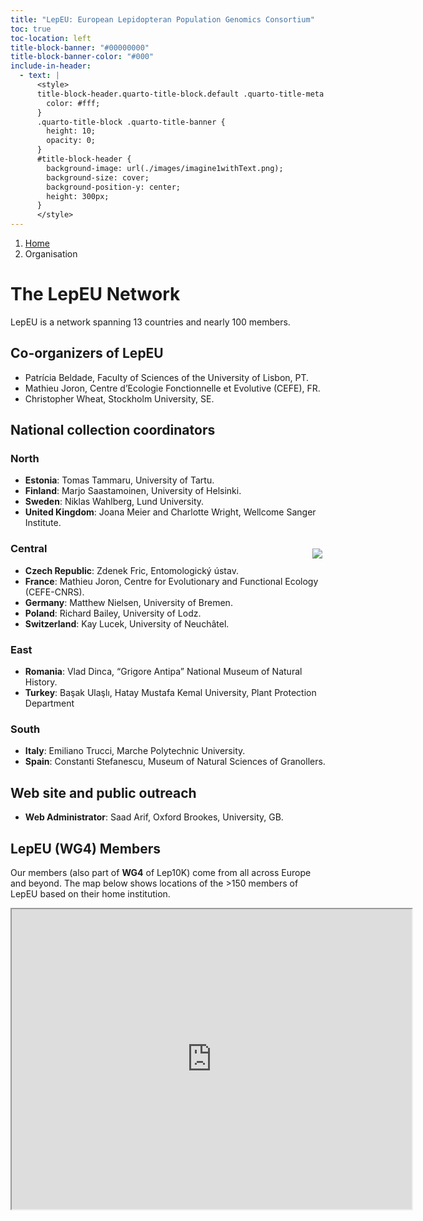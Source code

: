 ```yaml
---
title: "LepEU: European Lepidopteran Population Genomics Consortium"
toc: true
toc-location: left
title-block-banner: "#00000000"
title-block-banner-color: "#000"
include-in-header:
  - text: |
      <style>
      title-block-header.quarto-title-block.default .quarto-title-meta {
        color: #fff;
      }
      .quarto-title-block .quarto-title-banner {
        height: 10;
        opacity: 0;
      }
      #title-block-header {
        background-image: url(./images/imagine1withText.png);
        background-size: cover;
        background-position-y: center;
        height: 300px;
      }
      </style>
---
```


```{=html}
<nav aria-label="breadcrumb">
  <ol class="breadcrumb">
    <li class="breadcrumb-item"><a href="index.html">Home</a></li>
    <li class="breadcrumb-item active" aria-current="page">Organisation</li>
  </ol>
</nav>
```
# The LepEU Network

LepEU is a network spanning 13 countries and nearly 100 members. 


## Co-organizers of LepEU

- Patrícia Beldade, Faculty of Sciences of the University of Lisbon, PT. 
- Mathieu Joron, Centre d'Ecologie Fonctionnelle et Evolutive (CEFE), FR.
- Christopher Wheat, Stockholm University, SE.

## National collection coordinators

### North

- **Estonia**:	Tomas Tammaru, University of Tartu.
- **Finland**: Marjo Saastamoinen, University of Helsinki. 
- **Sweden**: Niklas Wahlberg, Lund University. 
- **United Kingdom**: Joana Meier and Charlotte Wright, Wellcome Sanger Institute. 

 <!-- TODO: Make map interactive with hubs e.g. highlight hub when selected on map --> 

 <!-- TODO: or update the image below to reflect new hubs --> 

::: {style="float: right; margin: 5px;"}

![](./images/hubs2025.png){.img}

:::

### Central

- **Czech Republic**:	Zdenek Fric, Entomologický ústav.
- **France**: Mathieu Joron, Centre for Evolutionary and Functional Ecology (CEFE-CNRS). 
- **Germany**: Matthew Nielsen, University of Bremen. 
- **Poland**: Richard Bailey, University of Lodz. 
- **Switzerland**: Kay Lucek, University of Neuchâtel.  

### East

- **Romania**:	Vlad Dinca, "Grigore Antipa" National Museum of Natural History.
- **Turkey**: 	Başak Ulaşlı, Hatay Mustafa Kemal University, Plant Protection Department

### South

- **Italy**: Emiliano Trucci, Marche Polytechnic University. 
- **Spain**: Constanti Stefanescu, Museum of Natural Sciences of Granollers. 

## Web site and public outreach

- **Web Administrator**: Saad Arif, Oxford Brookes, University, GB.

## LepEU (WG4) Members

Our members (also part of **WG4** of Lep10K) come from all across Europe and beyond.
The map below shows locations of the >150 members of LepEU based on their home institution.

<iframe src="https://www.google.com/maps/d/u/0/embed?mid=1Iouj-QINzv5mlk1IqsCXqeDO7zFlHps&ehbc=2E312F&noprof=1" title="WG4 member institutional locations" width="640" height="480"></iframe>


